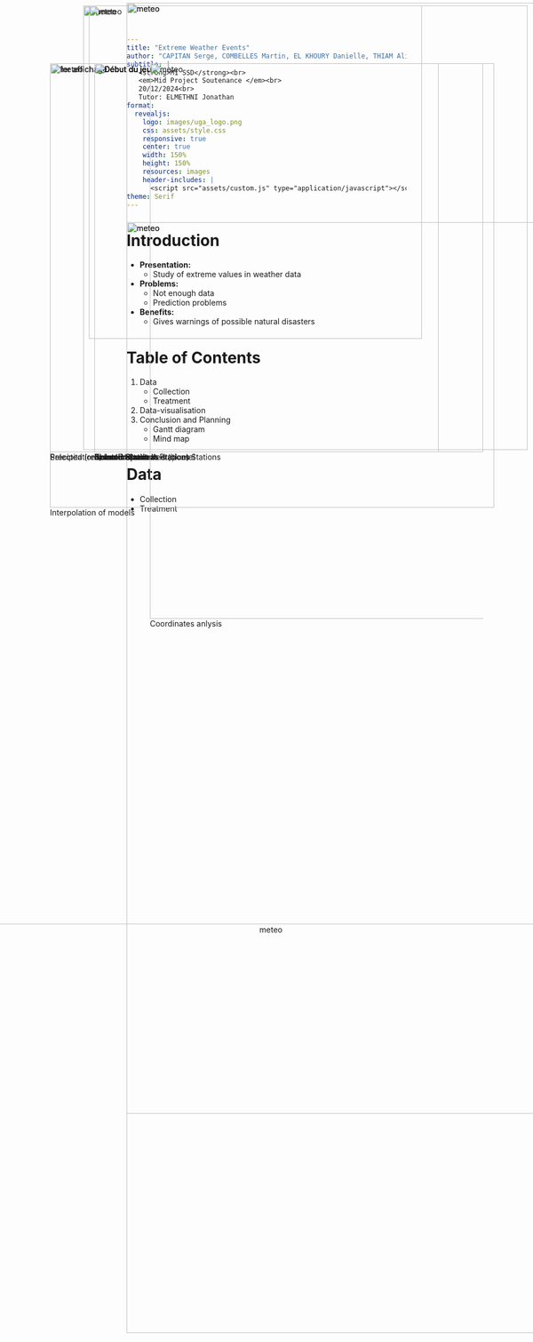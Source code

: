 ```yaml
---
title: "Extreme Weather Events"
author: "CAPITAN Serge, COMBELLES Martin, EL KHOURY Danielle, THIAM Alioune  Badara"
subtitle: |
   <strong>M1 SSD</strong><br>
   <em>Mid Project Soutenance </em><br> 
   20/12/2024<br>  
   Tutor: ELMETHNI Jonathan
format:
  revealjs:
    logo: images/uga_logo.png
    css: assets/style.css
    responsive: true
    center: true
    width: 150%
    height: 150%
    resources: images
    header-includes: |
      <script src="assets/custom.js" type="application/javascript"></script>
theme: Serif
---
```



# Introduction
- **Presentation:** 
  - Study of extreme values in weather data

  <div style="position: absolute; top: 10px; right: 10px;"> <img src="images/Meteo_isere_pic.jpg" alt="meteo" style="width: 800px;"> </div>

- **Problems:** 
  - Not enough data
  - Prediction problems

- **Benefits:** 
  - Gives warnings of possible natural disasters


# Table of Contents
::: {.incremental}
1. Data
   - Collection
   - Treatment
2. Data-visualisation
3. Conclusion and Planning
   - Gantt diagram
   - Mind map
::: 


# Data
 - Collection
 - Treatment

#
<div style="position: absolute; top: 5px;"> <img src="images/meteo_france.png" alt="meteo" style="width: 2000px;"> </div>
<div style="position: absolute; top: 400px;"> <img src="images/diff_datasets.png" alt="meteo" style="width: 2000px;"> </div>


#

<div style="position: absolute; top: 5px;"> <img src="images/meteo_france.png" alt="meteo" style="width: 2000px;"> </div>
<div style="position: absolute; top: 400px;"> <img src="images/correct_dataset.png" alt="meteo" style="width: 2000px;"> </div>


# 
<div style="display: flex; flex-direction: column; justify-content: center; align-items: center; height: 100%;">
  <figure style="text-align: center;">
    <img src="images/clean_data.png" alt="meteo" style="width: 2500px;">
  </figure>
</div>


##  Example of Prapoutel's Stations

<div style="position: absolute; top: 100px; right: 50px;"> 
<figure>
    <img src="images/cartePrapout.png" alt="Début du jeu" style="width:700px;">
    <figcaption>Three Prapoutel's stations</figcaption>
  </figure>
</div>

##  Example of Prapoutel's Stations

<div style="position: absolute; top: 100px; left: 50px;"> 
<figure>
    <img src="images/timeline.png" alt="1er affichage" style="width:700px;">
    <figcaption>Precipitation measurement at Prapoutel</figcaption>
  </figure>
</div>



<div style="position: absolute; top: 100px; right: 50px;"> 
<figure>
    <img src="images/cartePrapout.png" alt="Début du jeu" style="width:700px;">
    <figcaption>Three Prapoutel's stations</figcaption>
  </figure>
</div>


## Stations' Sorting
<br>

:::{.incremental}
 - We have 24 isolated stations 
 - 18 have enough data 
 - Covering all of Isere
 
:::
<div style="position: absolute; top: 100px; right: 50px;"> 
<figure>
    <img src="images/carte2.png" alt="Début du jeu" style="width:700px;">
    <figcaption>Isolated Stations</figcaption>
  </figure>
</div>

## Station's Sorting

<div style="position: absolute; top: 100px; right: 50px;"> 
<figure>
    <img src="images/carte2.png" alt="Début du jeu" style="width:700px;">
    <figcaption>Isolated Stations</figcaption>
  </figure>
</div>
    



## Station's Sorting
<div style="position: absolute; top: 100px; left: 50px;"> 
<figure>
    <img src="images/carte3.png" alt="1er affichage" style="width:700px;">
    <figcaption>Selected (red) and not selected (blue) Stations</figcaption>
  </figure>
</div>



<div style="position: absolute; top: 100px; right: 50px;"> 
<figure>
    <img src="images/carte2.png" alt="Début du jeu" style="width:700px;">
    <figcaption>Isolated Stations</figcaption>
  </figure>
</div>

# Chosen Stations
<br>

:::{.incremental}
 - 58 stations  
 - 50 years of data (from 1972 to 2022)
 - => approximately 1.000.000 rows of data.
:::

<div style="position: absolute; top: 100px; right: 50px;"> 
<figure>
    <img src="images/carte4.png" alt="Début du jeu" style="width:700px;">
    <figcaption>Selected Stations</figcaption>
  </figure>
</div>


# Type of Maps
- Map choroplethe
- Heat Map

# Modelisation with risk card

 <div style=" position: absolute; top: 100px; left: 50px;">
  <figure style="width: 800px;">
    <img src="images/choroplèthe.png" alt="meteo" style="width: 800px;">
    <figcaption>Interpolation of models</figcaption>
  </figure>
</div>

<div style=" position: absolute; top: 100px; right: 50px;">
  <figure style="width: 600px;">
    <img src="images/HeatMap.png" alt="meteo" style="width: 1000px;">
    <figcaption>Coordinates anlysis</figcaption>
  </figure>
</div>

# Planning of the project
**What have we already done ?**
<br>
Comprehension of the subject and first view of the dataset
<div style="display: flex; flex-direction: column; justify-content: center; align-items: center; height: 100%;">
  <figure style="text-align: center;">
    <img src="images/gantt1.png" alt="meteo" style="width: 1000px;">
    <figcaption>Work already done</figcaption>
  </figure>
</div>

# Planning of the project
**What's next ?**
<br>
- First analysis and modelisation <br>
- Creation of the Shiny app
<div style="display: flex; flex-direction: column; justify-content: center; align-items: center; height: 100%;">
  <figure style="text-align: center;">
    <img src="images/gantt2.png" alt="meteo" style="width: 1200px;">
    <figcaption>Next stages of the project</figcaption>
  </figure>
</div>


# Project's mind map

<div style="display: flex; flex-direction: column; justify-content: center; align-items: center; height: 100%;">
  <figure style="text-align: center;">
    <img src="images/ccl.png" alt="meteo" style="width: 1500px;">
  </figure>
</div>



# Tools
<br>

 - Statistics
 - Create maps
 - Generate replicable reporting
 - Code with needed ressources
 - Research about Extreme Value Theory
 - Look for data sets

 <div style="position: absolute; top: 10px; right: 200px;"> <img src="images/tools.png" alt="meteo" style="width: 600px;"> </div>

# Thank you for listening

 - Any questions ?
